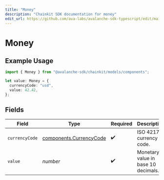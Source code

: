 ```yaml
---
title: "Money"
description: "Chainkit SDK documentation for money"
edit_url: https://github.com/ava-labs/avalanche-sdk-typescript/edit/main/chainkit/docs/models/components/money.md
---
```


# Money

## Example Usage

```typescript
import { Money } from "@avalanche-sdk/chainkit/models/components";

let value: Money = {
  currencyCode: "usd",
  value: 42.42,
};
```

## Fields

| Field                                                              | Type                                                               | Required                                                           | Description                                                        | Example                                                            |
| ------------------------------------------------------------------ | ------------------------------------------------------------------ | ------------------------------------------------------------------ | ------------------------------------------------------------------ | ------------------------------------------------------------------ |
| `currencyCode`                                                     | [components.CurrencyCode](https://github.com/ava-labs/avalanche-sdk-typescript/blob/main/chainkit/models/components/currencycode.md) | :heavy_check_mark:                                                 | ISO 4217 currency code.                                            | usd                                                                |
| `value`                                                            | *number*                                                           | :heavy_check_mark:                                                 | Monetary value in base 10 decimals.                                | 42.42                                                              |